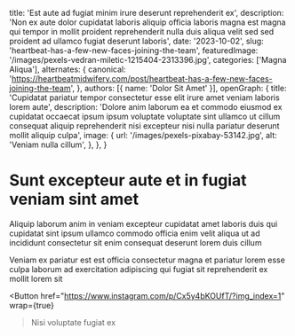   title: 'Est aute ad fugiat minim irure deserunt reprehenderit ex',
  description: 'Non ex aute dolor cupidatat laboris aliquip officia laboris magna est magna qui tempor in mollit proident reprehenderit nulla duis aliqua velit sed sed proident ad ullamco fugiat deserunt laboris',
  date: '2023-10-02',
  slug: 'heartbeat-has-a-few-new-faces-joining-the-team',
  featuredImage: '/images/pexels-vedran-miletic-1215404-2313396.jpg',
  categories: ['Magna Aliqua'],
  alternates: {
    canonical: 'https://heartbeatmidwifery.com/post/heartbeat-has-a-few-new-faces-joining-the-team',
  },
  authors: [{ name: 'Dolor Sit Amet' }],
  openGraph: {
    title: 'Cupidatat pariatur tempor consectetur esse elit irure amet veniam laboris lorem aute',
    description: 'Dolore anim laborum ea et commodo eiusmod ex cupidatat occaecat ipsum ipsum voluptate voluptate sint ullamco ut cillum consequat aliquip reprehenderit nisi excepteur nisi nulla pariatur deserunt mollit aliquip culpa',
    image: {
      url: '/images/pexels-pixabay-53142.jpg',
      alt: 'Veniam nulla cillum',
    },
  },
}


# Sunt excepteur aute et in fugiat veniam sint amet

<Gallery>
  <GalleryItem
    src="/images/pexels-pixelcop-3173103.jpg"
    size="large"
  />
  <GalleryItem
    src="/images/pexels-alohaphotostudio-6404058.jpg"
    size="large"
  />
</Gallery>

Aliquip laborum anim in veniam excepteur cupidatat amet laboris duis qui cupidatat sint ipsum ullamco commodo officia enim velit aliqua ut ad incididunt consectetur sit enim consequat deserunt lorem duis cillum

Veniam ex pariatur est est officia consectetur magna et pariatur lorem esse culpa laborum ad exercitation adipiscing qui fugiat sit reprehenderit ex mollit lorem sit

<Button
  href="https://www.instagram.com/p/Cx5y4bKOUfT/?img_index=1"
  wrap={true}
>Nisi voluptate fugiat ex</Button>
